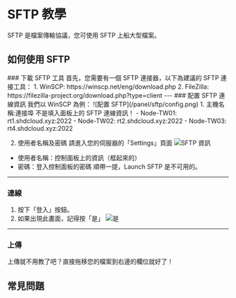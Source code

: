 
# SFTP 教學
SFTP 是檔案傳輸協議，您可使用 SFTP 上船大型檔案。

## 如何使用 SFTP
<Steps>
### 下載 SFTP 工具
首先，您需要有一個 SFTP 連接器，以下為建議的 SFTP 連接工具：
1. WinSCP: https://winscp.net/eng/download.php
2. FileZilla: https://filezilla-project.org/download.php?type=client
---
### 配置 SFTP 連線資訊
我們以 WinSCP 為例：
![配置 SFTP](/panel/sftp/config.png)
1. 主機名稱:連接埠
<Callout type="warning">不是填入面板上的 SFTP 連線資訊！</Callout>
- Node-TW01: rt1.shdcloud.xyz:2022
- Node-TW02: rt2.shdcloud.xyz:2022
- Node-TW03: rt4.shdcloud.xyz:2022

2. 使用者名稱及密碼
請進入您的伺服器的「Settings」頁面
![SFTP 資訊](/panel/sftp/config.png)
- 使用者名稱：控制面板上的資訊（框起來的）
- 密碼：登入控制面板的密碼
順帶一提，Launch SFTP 是不可用的。
---
### 連線
1. 按下「登入」按鈕。
2. 如果出現此畫面，記得按「是」
![是](/panel/sftp/trust.png)
---
### 上傳
上傳就不用教了吧？直接拖移您的檔案到右邊的欄位就好了！
</Steps>

## 常見問題


